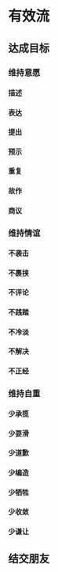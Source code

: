 # 有效流

## 达成目标

### 维持意愿

#### 描述

#### 表达

#### 提出

#### 预示

#### 重复

#### 故作

#### 商议

### 维持情谊

#### 不袭击

#### 不裹挟

#### 不评论

#### 不践踏

#### 不冷淡

#### 不解决

#### 不正经

### 维持自重

#### 少承揽

#### 少耍滑

#### 少道歉

#### 少编造

#### 少牺牲

#### 少收敛

#### 少谦让

## 结交朋友
